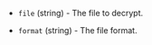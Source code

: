 <!-- Code generated from the comments of the Config struct in datasource/file/data.go; DO NOT EDIT MANUALLY -->

- `file` (string) - The file to decrypt.

- `format` (string) - The file format.

<!-- End of code generated from the comments of the Config struct in datasource/file/data.go; -->
